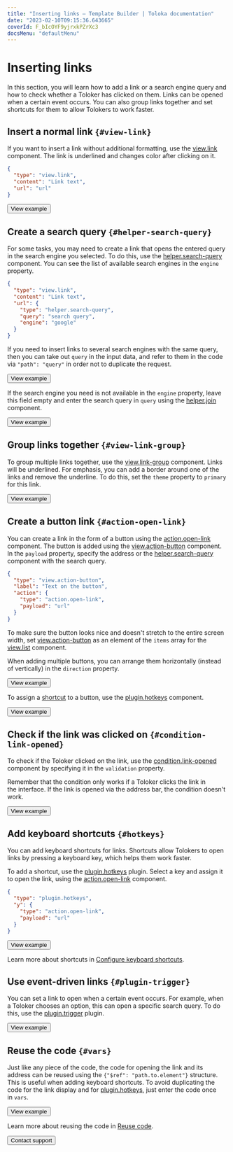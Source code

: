 ```yaml
---
title: "Inserting links — Template Builder | Toloka documentation"
date: "2023-02-10T09:15:36.643665"
coverId: F_bIcOYF9yjrxkPZrXc3
docsMenu: "defaultMenu"
---
```



# Inserting links

In this section, you will learn how to add a link or a search engine query and how to check whether a Toloker has clicked on them. Links can be opened when a certain event occurs. You can also group links together and set shortcuts for them to allow Tolokers to work faster.

## Insert a normal link `{#view-link}`

If you want to insert a link without additional formatting, use the [view.link](/docs/template-builder/reference/view.link) component. The link is underlined and changes color after clicking on it.

```json
{
  "type": "view.link",
  "content": "Link text",
  "url": "url"
}
```

<Button view="defaultInverse" size="l" type="link" url="https://ya.cc/t/CmLK2rOB3vw46E">View example</Button>

## Create a search query `{#helper-search-query}`

For some tasks, you may need to create a link that opens the entered query in the search engine you selected. To do this, use the [helper.search-query](/docs/template-builder/reference/helper.search-query) component. You can see the list of available search engines in the `engine` property.

```json
{
  "type": "view.link",
  "content": "Link text",
  "url": {
    "type": "helper.search-query",
    "query": "search query",
    "engine": "google"
  }
}
```

<Note mode="tip" title="Tip">

If you need to insert links to several search engines with the same query, then you can take out `query` in the input data, and refer to them in the code via `"path": "query"` in order not to duplicate the request.

</Note>

<Button view="defaultInverse" size="l" type="link" url="https://ya.cc/t/Vv1wqNP13vw4gc">View example</Button>

If the search engine you need is not available in the `engine` property, leave this field empty and enter the search query in `query` using the [helper.join](/docs/template-builder/reference/helper.join) component.

<Button view="defaultInverse" size="l" type="link" url="https://ya.cc/t/sQLrwr193ttF3h">View example</Button>

## Group links together `{#view-link-group}`

To group multiple links together, use the [view.link-group](/docs/template-builder/reference/view.link-group) component. Links will be underlined. For emphasis, you can add a border around one of the links and remove the underline. To do this, set the `theme` property to `primary` for this link.

<Button view="defaultInverse" size="l" type="link" url="https://ya.cc/t/l6Y5VpjQ3vvKhM">View example</Button>

## Create a button link `{#action-open-link}`

You can create a link in the form of a button using the [action.open-link](/docs/template-builder/reference/action.open-link) component. The button is added using the [view.action-button](/docs/template-builder/reference/view.action-button) component. In the `payload` property, specify the address or the [helper.search-query](/docs/template-builder/reference/helper.search-query) component with the search query.

```json
{
  "type": "view.action-button",
  "label": "Text on the button",
  "action": {
    "type": "action.open-link",
    "payload": "url"
  }
}
```

<Note mode="tip" title="Tip">

To make sure the button looks nice and doesn't stretch to the entire screen width, set [view.action-button](/docs/template-builder/reference/view.action-button) as an element of the `items` array for the [view.list](/docs/template-builder/reference/view.list) component.

</Note>

When adding multiple buttons, you can arrange them horizontally (instead of vertically) in the `direction` property.

<Button view="defaultInverse" size="l" type="link" url="https://ya.cc/t/hX0vfOLQ3vw5Xd">View example</Button>

To assign a [shortcut](/docs/template-builder/best-practices/hotkeys) to a button, use the [plugin.hotkeys](/docs/template-builder/reference/plugin.hotkeys) component.

<Button view="defaultInverse" size="l" type="link" url="https://ya.cc/t/XYwqil9X3xP6Jt">View example</Button>

## Check if the link was clicked on `{#condition-link-opened}`

To check if the Toloker clicked on the link, use the [condition.link-opened](/docs/template-builder/reference/condition.link-opened) component by specifying it in the `validation` property.

Remember that the condition only works if a Toloker clicks the link in the interface. If the link is opened via the address bar, the condition doesn't work.

<Button view="defaultInverse" size="l" type="link" url="https://ya.cc/t/6JZC_mNn3vw6Dp">View example</Button>

## Add keyboard shortcuts `{#hotkeys}`
You can add keyboard shortcuts for links. Shortcuts allow Tolokers to open links by pressing a keyboard key, which helps them work faster.

To add a shortcut, use the [plugin.hotkeys](/docs/template-builder/reference/plugin.hotkeys) plugin. Select a key and assign it to open the link, using the [action.open-link](/docs/template-builder/reference/action.open-link) component.

```json
{
  "type": "plugin.hotkeys",
  "y": {
    "type": "action.open-link",
    "payload": "url"
  }
}
```

<Button view="defaultInverse" size="l" type="link" url="https://ya.cc/t/LNClzO8H3vw76R">View example</Button>

Learn more about shortcuts in [Configure keyboard shortcuts](/docs/template-builder/best-practices/hotkeys).

## Use event-driven links `{#plugin-trigger}`

You can set a link to open when a certain event occurs. For example, when a Toloker chooses an option, this can open a specific search query. To do this, use the [plugin.trigger](/docs/template-builder/reference/plugin.trigger) plugin.

<Button view="defaultInverse" size="l" type="link" url="https://ya.cc/t/ALiH0zIV3ttF8Z">View example</Button>

## Reuse the code `{#vars}`
Just like any piece of the code, the code for opening the link and its address can be reused using the `{"$ref": "path.to.element"}` structure. This is useful when adding keyboard shortcuts. To avoid duplicating the code for the link display and for [plugin.hotkeys](/docs/template-builder/reference/plugin.hotkeys), just enter the code once in `vars`.

<Button view="defaultInverse" size="l" type="link" url="https://ya.cc/t/UwBOfm8d3vw7uu">View example</Button>

Learn more about reusing the code in [Reuse code](/docs/template-builder/best-practices/reuse).

<Button view="defaultInverse" size="l" type="link" url="/docs/guide/troubleshooting/support?form-source=template-builder-operations-internet-search">Contact support</Button>
